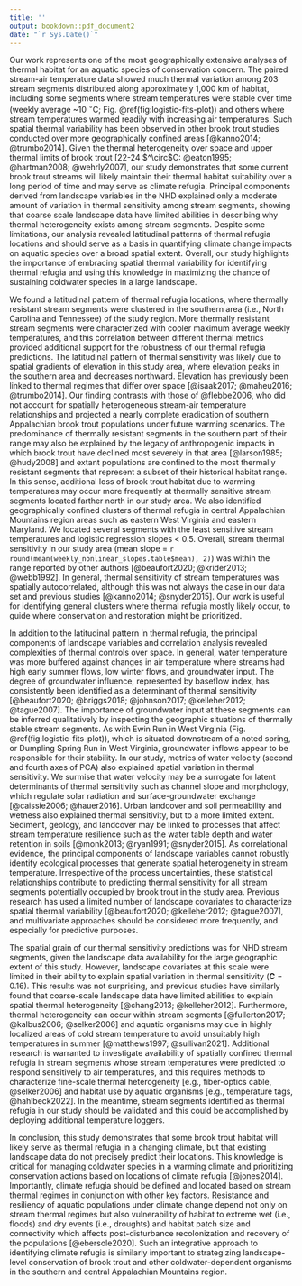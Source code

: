 ---
title: ''
output: bookdown::pdf_document2
date: "`r Sys.Date()`"
---
Our work represents one of the most geographically extensive analyses of thermal habitat for an aquatic species of conservation concern. The paired stream-air temperature data showed much thermal variation among 203 stream segments distributed along approximately 1,000 km of habitat, including some segments where stream temperatures were stable over time (weekly average ~10 $^\circ$C; Fig. \@ref(fig:logistic-fits-plot)) and others where stream temperatures warmed readily with increasing air temperatures. Such spatial thermal variability has been observed in other brook trout studies conducted over more geographically confined areas [@kanno2014; @trumbo2014]. Given the thermal heterogeneity over space and upper thermal limits of brook trout [22-24 $^\circ$C: @eaton1995; @hartman2008; @wehrly2007], our study demonstrates that some current brook trout streams will likely maintain their thermal habitat suitability over a long period of time and may serve as climate refugia. Principal components derived from landscape variables in the NHD explained only a moderate amount of variation in thermal sensitivity among stream segments, showing that coarse scale landscape data have limited abilities in describing why thermal heterogeneity exists among stream segments.  Despite some limitations, our analysis revealed latitudinal patterns of thermal refugia locations and should serve as a basis in quantifying climate change impacts on aquatic species over a broad spatial extent. Overall, our study highlights the importance of embracing spatial thermal variability for identifying thermal refugia and using this knowledge in maximizing the chance of sustaining coldwater species in a large landscape.

We found a latitudinal pattern of thermal refugia locations, where thermally resistant stream segments were clustered in the southern area (i.e., North Carolina and Tennessee) of the study region. More thermally resistant stream segments were characterized with cooler maximum average weekly temperatures, and this correlation between different thermal metrics provided additional support for the robustness of our thermal refugia predictions. The latitudinal pattern of thermal sensitivity was likely due to spatial gradients of elevation in this study area, where elevation peaks in the southern area and decreases northward. Elevation has previously been linked to thermal regimes that differ over space [@isaak2017; @maheu2016; @trumbo2014]. Our finding contrasts with those of @flebbe2006, who did not account for spatially heterogeneous stream-air temperature relationships and projected a nearly complete eradication of southern Appalachian brook trout populations under future warming scenarios. The predominance of thermally resistant segments in the southern part of their range may also be explained by the legacy of anthropogenic impacts in which brook trout have declined most severely in that area [@larson1985; @hudy2008] and extant populations are confined to the most thermally resistant segments that represent a subset of their historical habitat range. In this sense, additional loss of brook trout habitat due to warming temperatures may occur more frequently at thermally sensitive stream segments located farther north in our study area. We also identified geographically confined clusters of thermal refugia in central Appalachian Mountains region areas such as eastern West Virginia and eastern Maryland. We located several segments with the least sensitive stream temperatures and logistic regression slopes < 0.5. Overall, stream thermal sensitivity in our study area (mean slope = `r round(mean(weekly_nonlinear_slopes.table$mean), 2)`) was within the range reported by other authors [@beaufort2020; @krider2013; @webb1992]. In general, thermal sensitivity of stream temperatures was spatially autocorrelated, although this was not always the case in our data set and previous studies [@kanno2014; @snyder2015]. Our work is useful for identifying general clusters where thermal refugia mostly likely occur, to guide where conservation and restoration might be prioritized.

In addition to the latitudinal pattern in thermal refugia, the principal components of landscape variables and correlation analysis revealed complexities of thermal controls over space. In general, water temperature was more buffered against changes in air temperature where streams had high early summer flows, low winter flows, and groundwater input. The degree of groundwater influence, represented by baseflow index, has consistently been identified as a determinant of thermal sensitivity [@beaufort2020; @briggs2018; @johnson2017; @kelleher2012; @tague2007]. The importance of groundwater input at these segments can be inferred qualitatively by inspecting the geographic situations of thermally stable stream segments. As with Ewin Run in West Virginia (Fig. \@ref(fig:logistic-fits-plot)), which is situated downstream of a noted spring, or Dumpling Spring Run in West Virginia, groundwater inflows appear to be responsible for their stability. In our study, metrics of water velocity (second and fourth axes of PCA) also explained spatial variation in thermal sensitivity. We surmise that water velocity may be a surrogate for latent determinants of thermal sensitivity such as channel slope and morphology, which regulate solar radiation and surface-groundwater exchange [@caissie2006; @hauer2016]. Urban landcover and soil permeability and wetness also explained thermal sensitivity, but to a more limited extent. Sediment, geology, and landcover may be linked to processes that affect stream temperature resilience such as the water table depth and water retention in soils [@monk2013; @ryan1991; @snyder2015]. As correlational evidence, the principal components of landscape variables cannot robustly identify ecological processes that generate spatial heterogeneity in stream temperature. Irrespective of the process uncertainties, these statistical relationships contribute to predicting thermal sensitivity for all stream segments potentially occupied by brook trout in the study area. Previous research has used a limited number of landscape covariates to characterize spatial thermal variability [@beaufort2020; @kelleher2012; @tague2007], and multivariate approaches should be considered more frequently, and especially for predictive purposes.

The spatial grain of our thermal sensitivity predictions was for NHD stream segments, given the landscape data availability for the large geographic extent of this study. However, landscape covariates at this scale were limited in their ability to explain spatial variation in thermal sensitivity ($\bm{C}$ = 0.16). This results was not surprising, and previous studies have similarly found that coarse-scale landscape data have limited abilities to explain spatial thermal heterogeneity [@chang2013; @kelleher2012].  Furthermore, thermal heterogeneity can occur within stream segments [@fullerton2017; @kalbus2006; @selker2006] and aquatic organisms may cue in highly localized areas of cold stream temperature to avoid unsuitably high temperatures in summer [@matthews1997; @sullivan2021]. Additional research is warranted to investigate availability of spatially confined thermal refugia in stream segments whose stream temperatures were predicted to respond sensitively to air temperatures, and this requires methods to characterize fine-scale thermal heterogeneity [e.g., fiber-optics cable, @selker2006] and habitat use by aquatic organisms [e.g., temperature tags, @hahlbeck2022]. In the meantime, stream segments identified as thermal refugia in our study should be validated and this could be accomplished by deploying additional temperature loggers.

In conclusion, this study demonstrates that some brook trout habitat will likely serve as thermal refugia in a changing climate, but that existing landscape data do not precisely predict their locations. This knowledge is critical for managing coldwater species in a warming climate and prioritizing conservation actions based on locations of climate refugia [@jones2014]. Importantly, climate refugia should be defined and located based on stream thermal regimes in conjunction with other key factors. Resistance and resiliency of aquatic populations under climate change depend not only on stream thermal regimes but also vulnerability of habitat to extreme wet (i.e., floods) and dry events (i.e., droughts) and habitat patch size and connectivity which affects post-disturbance recolonization and recovery of the populations [@ebersole2020]. Such an integrative approach to identifying climate refugia is similarly important to strategizing landscape-level conservation of brook trout and other coldwater-dependent organisms in the southern and central Appalachian Mountains region. 